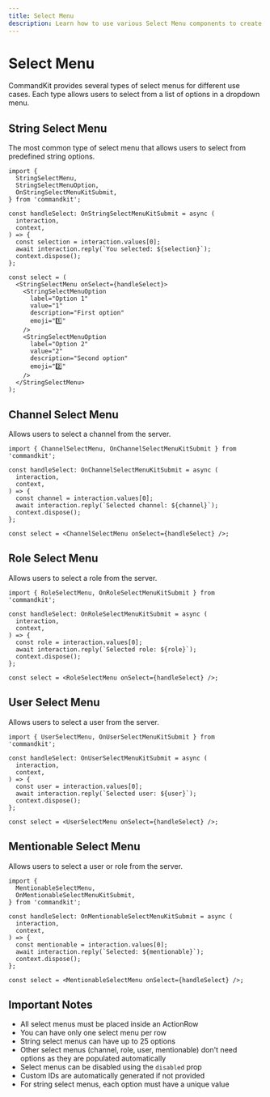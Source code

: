 ```yaml
---
title: Select Menu
description: Learn how to use various Select Menu components to create interactive dropdowns
---
```


# Select Menu

CommandKit provides several types of select menus for different use cases. Each type allows users to select from a list of options in a dropdown menu.

## String Select Menu

The most common type of select menu that allows users to select from predefined string options.

```tsx
import {
  StringSelectMenu,
  StringSelectMenuOption,
  OnStringSelectMenuKitSubmit,
} from 'commandkit';

const handleSelect: OnStringSelectMenuKitSubmit = async (
  interaction,
  context,
) => {
  const selection = interaction.values[0];
  await interaction.reply(`You selected: ${selection}`);
  context.dispose();
};

const select = (
  <StringSelectMenu onSelect={handleSelect}>
    <StringSelectMenuOption
      label="Option 1"
      value="1"
      description="First option"
      emoji="1️⃣"
    />
    <StringSelectMenuOption
      label="Option 2"
      value="2"
      description="Second option"
      emoji="2️⃣"
    />
  </StringSelectMenu>
);
```

## Channel Select Menu

Allows users to select a channel from the server.

```tsx
import { ChannelSelectMenu, OnChannelSelectMenuKitSubmit } from 'commandkit';

const handleSelect: OnChannelSelectMenuKitSubmit = async (
  interaction,
  context,
) => {
  const channel = interaction.values[0];
  await interaction.reply(`Selected channel: ${channel}`);
  context.dispose();
};

const select = <ChannelSelectMenu onSelect={handleSelect} />;
```

## Role Select Menu

Allows users to select a role from the server.

```tsx
import { RoleSelectMenu, OnRoleSelectMenuKitSubmit } from 'commandkit';

const handleSelect: OnRoleSelectMenuKitSubmit = async (
  interaction,
  context,
) => {
  const role = interaction.values[0];
  await interaction.reply(`Selected role: ${role}`);
  context.dispose();
};

const select = <RoleSelectMenu onSelect={handleSelect} />;
```

## User Select Menu

Allows users to select a user from the server.

```tsx
import { UserSelectMenu, OnUserSelectMenuKitSubmit } from 'commandkit';

const handleSelect: OnUserSelectMenuKitSubmit = async (
  interaction,
  context,
) => {
  const user = interaction.values[0];
  await interaction.reply(`Selected user: ${user}`);
  context.dispose();
};

const select = <UserSelectMenu onSelect={handleSelect} />;
```

## Mentionable Select Menu

Allows users to select a user or role from the server.

```tsx
import {
  MentionableSelectMenu,
  OnMentionableSelectMenuKitSubmit,
} from 'commandkit';

const handleSelect: OnMentionableSelectMenuKitSubmit = async (
  interaction,
  context,
) => {
  const mentionable = interaction.values[0];
  await interaction.reply(`Selected: ${mentionable}`);
  context.dispose();
};

const select = <MentionableSelectMenu onSelect={handleSelect} />;
```

## Important Notes

- All select menus must be placed inside an ActionRow
- You can have only one select menu per row
- String select menus can have up to 25 options
- Other select menus (channel, role, user, mentionable) don't need options as they are populated automatically
- Select menus can be disabled using the `disabled` prop
- Custom IDs are automatically generated if not provided
- For string select menus, each option must have a unique value
